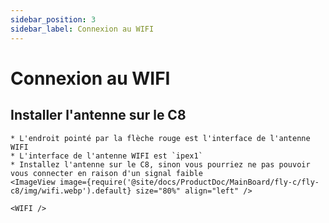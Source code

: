 ```yaml
---
sidebar_position: 3
sidebar_label: Connexion au WIFI
---
```




# Connexion au WIFI


## Installer l'antenne sur le C8

    * L'endroit pointé par la flèche rouge est l'interface de l'antenne WIFI
    * L'interface de l'antenne WIFI est `ipex1`
    * Installez l'antenne sur le C8, sinon vous pourriez ne pas pouvoir vous connecter en raison d'un signal faible
    <ImageView image={require('@site/docs/ProductDoc/MainBoard/fly-c/fly-c8/img/wifi.webp').default} size="80%" align="left" />  

    <WIFI />
